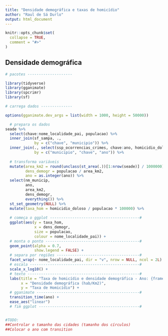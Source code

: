 ```yaml
---
title: "Densidade demográfica e taxas de homicídio"
author: "Raul de Sá Durlo"
output: html_document
---
```


```r
knitr::opts_chunk$set(
  collapse = TRUE,
  comment = "#>"
)
```

## Densidade demográfica

```r
# pacotes --------------------

library(tidyverse)
library(gganimate)
library(spcrimr)
library(sf)

# carrega dados --------------

options(gganimate.dev_args = list(width = 1000, height = 50000))

  # prepara os dados
seade %>%
  select(chave:nome_localidade_pai, populacao) %>%
  inner_join(sf_sampa, .,
             by = c("chave", "municipio")) %>%
  inner_join(., select(ssp_ocorrencias_crimes, chave:ano, homicidio_doloso),
             by = c("municipio", "chave", "ano")) %>%
  
  # transforma variáveis
  mutate(area_km2 = round(unclass(st_area(.))[1:nrow(seade)] / 1000000),
         dens_demogr = populacao / area_km2,
         ano = as.integer(ano)) %>%
  select(nm_municip,
         ano,
         area_km2,
         dens_demogr,
         everything()) %>%
  st_set_geometry(NULL) %>%
  mutate(taxa_hom = homicidio_doloso / populacao * 100000) %>%
  
  # começa o ggplot ----------------------------------------#
  ggplot(aes(y = taxa_hom,
             x = dens_demogr,
             size = populacao,
             colour = nome_localidade_pai)) +
  # monta o ponto ------------------------------------------#
  geom_point(alpha = 0.7,
             show.legend = FALSE) +
  # separa por regiões -------------------------------------#
  facet_wrap(~ nome_localidade_pai, dir = "v", nrow = NULL, ncol = 2L) +
  # escala -------------------------------------------------#
  scale_x_log10() +
  # texto --------------------------------------------------#
  labs(title = "Taxa de homicídio e densidade demográfica - Ano: {frame_time}",
       x = "Densidade demográfica (hab/Km2)",
       y = "Taxa de Homicídio") +
  # gganimate ----------------------------------------------#
  transition_time(ano) +
  ease_aes("linear")
  # fim ggplot ---------------------------------------------#


#TODO:
##Controlar o tamanho das cidades (tamanho dos círculos)
##Colocar o ano com transition

```

